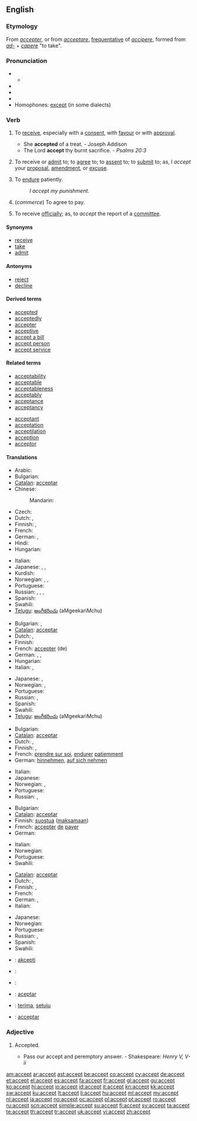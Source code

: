 ==English==

===Etymology===
From {{etyl|fr}} ''[[accepter]]'', or from {{etyl|la}} ''[[acceptare]]'', [[frequentative]] of ''[[accipere]]'', formed from ''[[ad-]]'' + ''[[capere]]'' "to take".

===Pronunciation===
* {{a|RP}}
** {{IPA|/əkˈsept/}}
* {{audio|en-us-accept.ogg|Audio (US)}}
* {{audio|En-uk-accept.ogg|Audio (UK)}}
* {{rhymes|ɛpt}}
* Homophones: [[except]] (in some dialects)

===Verb===
{{en-verb}}

# {{transitive}} To [[receive]], especially with a [[consent]], with [[favour]] or with [[approval]].
#* She '''accepted''' of a treat. - Joseph Addison
#* The Lord '''accept''' thy burnt sacrifice. - ''Psalms 20:3''
# {{transitive}} To receive or [[admit]] to; to [[agree]] to; to [[assent]] to; to [[submit]] to; as, I ''accept'' your [[proposal]], [[amendment]], or [[excuse]].
# {{transitive}} To [[endure]] patiently.
#: ''I accept my punishment.''
# {{transitive}} (''commerce'') To agree to pay.
# {{transitive}} To receive [[officially]]; as, to ''accept'' the report of a [[committee]].

====Synonyms====
* [[receive]]
* [[take]]
* [[admit]]

====Antonyms====
* [[reject]]
* [[decline]]

====Derived terms====
* [[accepted]]
* [[acceptedly]]
* [[accepter]]
* [[acceptive]]
* [[accept a bill]]
* [[accept person]]
* [[accept service]]

====Related terms====
{{top2}}
* [[acceptability]]
* [[acceptable]]
* [[acceptableness]]
* [[acceptably]]
* [[acceptance]]
* [[acceptancy]]
{{mid2}}
* [[acceptant]]
* [[acceptation]]
* [[acceptilation]]
* [[acception]]
* [[acceptor]]
{{bottom}}

====Translations====
{{trans-top|to receive with consent}}
* Arabic: {{t+|ar|قبل|tr=qábila}}
* Bulgarian: {{t|bg|приемам}}
* [[Catalan]]: [[acceptar]]
* Chinese:
*: Mandarin: {{t-|cmn|接受|tr=jiēshòu|sc=Hani}}
* Czech: {{t-|cs|přijmout}}
* Dutch: {{t+|nl|aanvaarden}}, {{t+|nl|accepteren}}
* Finnish: {{t-|fi|ottaa vastaan}}, {{t+|fi|hyväksyä}}
* French: {{t+|fr|accepter}}
* German: {{t+|de|annehmen}}, {{t+|de|abnehmen}}
* Hindi: {{t|hi|स्वीकार करना|tr=svīkār karnā|xs=Hindi}}
* Hungarian: {{t|hu|beleegyezik}}
{{trans-mid}}
* Italian: {{t+|it|accettare}}
* Japanese: {{t|ja|受理する|tr=じゅりする, juri-suru}},  {{t|ja|受け入れる|tr=うけいれる, ukeireru}},  {{t-|ja|受ける|tr=うける, ukeru}}
* Kurdish: {{ku-Arab|[[وه‌رگرتن]]}}
* Norwegian: {{t|no|akseptere}}, {{t|no|motta}}, {{t|no|ta imot}}
* Portuguese: {{t+|pt|aceitar}}
* Russian: {{t+|ru|принимать|tr=prinimátʹ}} {{impf}}, {{t+|ru|принять|tr=prinját’}} {{pf.}}, {{t+|ru|соглашаться|tr=soglašátʹsja}} {{impf}},  {{t+|ru|согласиться|tr=soglasítʹsja}} {{pf.}}
* Spanish: {{t+|es|aceptar}}
* Swahili: {{t+|sw|kiri|xs=Swahili}}
* [[Telugu]]: [[అంగీకరించు]] (aMgeekariMchu)
{{trans-bottom}}

{{trans-top|to agree to}}
* Bulgarian: {{t-|bg|съгласявам се}},  {{t+|bg|разбирам}}
* [[Catalan]]: [[acceptar]]
* Dutch: {{t+|nl|aanvaarden}}, {{t+|nl|accepteren}}
* Finnish: {{t+|fi|hyväksyä}}
* French: [[accepter]] (de)
* German: {{t+|de|akzeptieren}}, {{t+|de|annehmen}}, {{t+|de|zusagen}}
* Hungarian: {{t+|hu|elfogad}}
* Italian: {{t+|it|accettare}}, {{t+|it|ammettere}}
{{trans-mid}}
* Japanese: {{t-|ja|承諾する|tr=しょうだくする, shōdaku-suru}},  {{t|ja|引き受ける|tr=ひきうける, hikiukeru}}
* Norwegian: {{t|no|akseptere}}, {{t|no|godta}}
* Portuguese: {{t+|pt|aceitar}}
* Russian: {{t+|ru|принимать|tr=prinimátʹ}} {{impf}}, {{t+|ru|принять|tr=prinját’}} {{pf.}}
* Spanish: {{t+|es|aceptar}}
* Swahili: {{t+|sw|kiri|xs=Swahili}}
* [[Telugu]]: [[అంగీకరించు]] (aMgeekariMchu)
{{trans-bottom}}

{{trans-top|to endure patietly}}
* Bulgarian: {{t|bg|понасям}}
* [[Catalan]]: [[acceptar]]
* Dutch: {{t+|nl|aanvaarden}}, {{t+|nl|ondergaan}}
* Finnish: {{t+|fi|hyväksyä}}, {{t+|fi|sietää}}
* French: [[prendre sur soi]], [[endurer]] [[patiemment]]
* German: [[hinnehmen]], [[auf sich nehmen]]
{{trans-mid}}
* Italian: {{t+|it|accettare}}
* Japanese: {{t|ja|堪え忍ぶ|tr=たえしのぶ, taeshinobu}}
* Norwegian: {{t|no|aksepetere}}, {{t|no|godta}}
* Portuguese: {{t+|pt|aceitar}}
* Russian: {{t+|ru|принимать|tr=prinimátʹ}} {{impf}}, {{t+|ru|принять|tr=prinját’}} {{pf.}}
{{trans-bottom}}

{{trans-top|to agree to pay}}
* Bulgarian: {{t|bg|акцептирам}}
* [[Catalan]]: [[acceptar]]
* Finnish: [[suostua]] ([[maksaa|maksamaan]])
* French: [[accepter]] [[de]] [[payer]]
* German: {{t+|de|kaufen}}
{{trans-mid}}
* Italian: {{t+|it|accettare}}
* Norwegian: {{t+|no|akseptere}}
* Portuguese: {{t+|pt|aceitar}}
* Swahili: {{t+|sw|kiri|xs=Swahili}}
{{trans-bottom}}

{{trans-top|to receive officially}}
* [[Catalan]]: [[acceptar]]
* Dutch: {{t+|nl|ontvangen}}, {{t+|nl|aannemen}}
* Finnish: {{t-|fi|ottaa vastaan}}, {{t-|fi|vastaanottaa}}
* French: {{t+|fr|accueillir}}
* German: {{t+|de|annehmen}}, {{t+|de|empfangen}}
* Italian: {{t+|it|accettare}}
{{trans-mid}}
* Japanese: {{t|ja|受け取る|tr=うけとる, uketoru}}
* Norwegian: {{t|no|motta}}
* Portuguese: {{t+|pt|aceitar}}
* Russian: {{t+|ru|принимать|tr=prinimátʹ}} {{impf}}, {{t+|ru|принять|tr=prinját’}} {{pf.}}
* Spanish: {{t+|es|aceptar}}
* Swahili: {{t+|sw|kiri|xs=Swahili}}
{{trans-bottom}}

{{checktrans-top}}
* {{ttbc|eo}}: [[akcepti]]
* {{ttbc|he}}: {{t|he|לקבל|tr=lekabél}}
* {{ttbc|he}}: {{t|he|להסכים|tr=lehaskím}}
{{trans-mid}}
* {{ttbc|io}}: [[aceptar]]
* {{ttbc|Indonesian}}: [[terima]], [[setuju]]
* {{ttbc|Interlingua}}: [[acceptar]]
{{trans-bottom}}

===Adjective===
{{infl|en|adjective}}

# {{obsolete}} Accepted.
#* Pass our accept and peremptory answer. - Shakespeare: ''Henry V, V-ii''

[[am:accept]]
[[ar:accept]]
[[ast:accept]]
[[be:accept]]
[[co:accept]]
[[cy:accept]]
[[de:accept]]
[[et:accept]]
[[el:accept]]
[[es:accept]]
[[fa:accept]]
[[fr:accept]]
[[gl:accept]]
[[gu:accept]]
[[ko:accept]]
[[hi:accept]]
[[io:accept]]
[[id:accept]]
[[it:accept]]
[[kn:accept]]
[[kk:accept]]
[[sw:accept]]
[[ku:accept]]
[[lt:accept]]
[[li:accept]]
[[hu:accept]]
[[ml:accept]]
[[my:accept]]
[[nl:accept]]
[[ja:accept]]
[[no:accept]]
[[oc:accept]]
[[pl:accept]]
[[pt:accept]]
[[ro:accept]]
[[ru:accept]]
[[scn:accept]]
[[simple:accept]]
[[su:accept]]
[[fi:accept]]
[[sv:accept]]
[[ta:accept]]
[[te:accept]]
[[th:accept]]
[[tr:accept]]
[[uk:accept]]
[[vi:accept]]
[[zh:accept]]